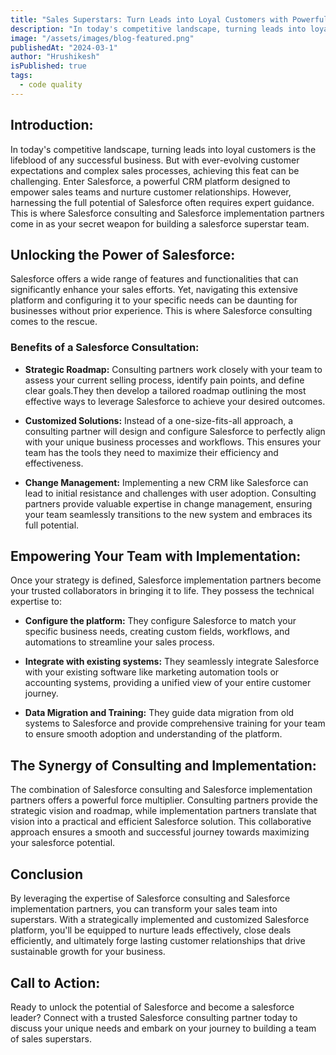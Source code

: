 ```yaml
---
title: "Sales Superstars: Turn Leads into Loyal Customers with Powerful Salesforce Strategies"
description: "In today's competitive landscape, turning leads into loyal customers is the lifeblood of any successful business. But with ever-evolving customer expectations and complex sales processes, achieving this feat can be challenging. Enter Salesforce, a powerful CRM platform designed to empower sales teams and nurture customer relationships. However, harnessing the full potential of Salesforce often requires expert guidance. This is where Salesforce consulting and Salesforce implementation partners come in as your secret weapon for building a salesforce superstar team."
image: "/assets/images/blog-featured.png"
publishedAt: "2024-03-1"
author: "Hrushikesh"
isPublished: true
tags:
  - code quality
---
```


## Introduction:

In today's competitive landscape, turning leads into loyal customers is the lifeblood of any successful business. But with ever-evolving customer expectations and complex sales processes, achieving this feat can be challenging. Enter Salesforce, a powerful CRM platform designed to empower sales teams and nurture customer relationships. However, harnessing the full potential of Salesforce often requires expert guidance. This is where Salesforce consulting and Salesforce implementation partners come in as your secret weapon for building a salesforce superstar team.

## Unlocking the Power of Salesforce:

Salesforce offers a wide range of features and functionalities that can significantly enhance your sales efforts. Yet, navigating this extensive platform and configuring it to your specific needs can be daunting for businesses without prior experience. This is where Salesforce consulting comes to the rescue.

### Benefits of a Salesforce Consultation:

- **Strategic Roadmap:** Consulting partners work closely with your team to assess your current selling process, identify pain points, and define clear goals.They then develop a tailored roadmap outlining the most effective ways to leverage Salesforce to achieve your desired outcomes.

- **Customized Solutions:** Instead of a one-size-fits-all approach, a consulting partner will design and configure Salesforce to perfectly align with your unique business processes and workflows. This ensures your team has the tools they need to maximize their efficiency and effectiveness.

- **Change Management:** Implementing a new CRM like Salesforce can lead to initial resistance and challenges with user adoption. Consulting partners provide valuable expertise in change management, ensuring your team seamlessly transitions to the new system and embraces its full potential.

## Empowering Your Team with Implementation:

Once your strategy is defined, Salesforce implementation partners become your trusted collaborators in bringing it to life. They possess the technical expertise to:

- **Configure the platform:** They configure Salesforce to match your specific business needs, creating custom fields, workflows, and automations to streamline your sales process.

- **Integrate with existing systems:** They seamlessly integrate Salesforce with your existing software like marketing automation tools or accounting systems, providing a unified view of your entire customer journey.

- **Data Migration and Training:** They guide data migration from old systems to Salesforce and provide comprehensive training for your team to ensure smooth adoption and understanding of the platform.

## The Synergy of Consulting and Implementation:

The combination of Salesforce consulting and Salesforce implementation partners offers a powerful force multiplier. Consulting partners provide the strategic vision and roadmap, while implementation partners translate that vision into a practical and efficient Salesforce solution. This collaborative approach ensures a smooth and successful journey towards maximizing your salesforce potential.

## Conclusion

By leveraging the expertise of Salesforce consulting and Salesforce implementation partners, you can transform your sales team into superstars. With a strategically implemented and customized Salesforce platform, you'll be equipped to nurture leads effectively, close deals efficiently, and ultimately forge lasting customer relationships that drive sustainable growth for your business.

## Call to Action:

Ready to unlock the potential of Salesforce and become a salesforce leader? Connect with a trusted Salesforce consulting partner today to discuss your unique needs and embark on your journey to building a team of sales superstars.
